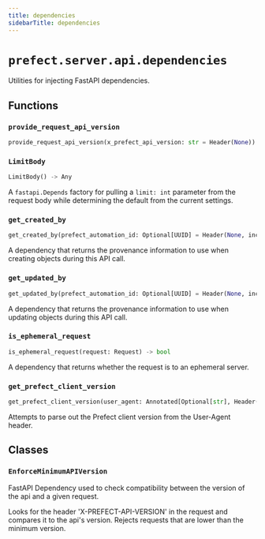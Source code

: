 ```yaml
---
title: dependencies
sidebarTitle: dependencies
---
```


# `prefect.server.api.dependencies`



Utilities for injecting FastAPI dependencies.


## Functions

### `provide_request_api_version` <sup><a href="https://github.com/prefecthq/prefect/blob/main/src/prefect/server/api/dependencies.py#L21" target="_blank"><Icon icon="github" style="width: 14px; height: 14px;" /></a></sup>

```python
provide_request_api_version(x_prefect_api_version: str = Header(None)) -> Version | None
```

### `LimitBody` <sup><a href="https://github.com/prefecthq/prefect/blob/main/src/prefect/server/api/dependencies.py#L103" target="_blank"><Icon icon="github" style="width: 14px; height: 14px;" /></a></sup>

```python
LimitBody() -> Any
```


A `fastapi.Depends` factory for pulling a `limit: int` parameter from the
request body while determining the default from the current settings.


### `get_created_by` <sup><a href="https://github.com/prefecthq/prefect/blob/main/src/prefect/server/api/dependencies.py#L132" target="_blank"><Icon icon="github" style="width: 14px; height: 14px;" /></a></sup>

```python
get_created_by(prefect_automation_id: Optional[UUID] = Header(None, include_in_schema=False), prefect_automation_name: Optional[str] = Header(None, include_in_schema=False)) -> Optional[schemas.core.CreatedBy]
```


A dependency that returns the provenance information to use when creating objects
during this API call.


### `get_updated_by` <sup><a href="https://github.com/prefecthq/prefect/blob/main/src/prefect/server/api/dependencies.py#L154" target="_blank"><Icon icon="github" style="width: 14px; height: 14px;" /></a></sup>

```python
get_updated_by(prefect_automation_id: Optional[UUID] = Header(None, include_in_schema=False), prefect_automation_name: Optional[str] = Header(None, include_in_schema=False)) -> Optional[schemas.core.UpdatedBy]
```


A dependency that returns the provenance information to use when updating objects
during this API call.


### `is_ephemeral_request` <sup><a href="https://github.com/prefecthq/prefect/blob/main/src/prefect/server/api/dependencies.py#L170" target="_blank"><Icon icon="github" style="width: 14px; height: 14px;" /></a></sup>

```python
is_ephemeral_request(request: Request) -> bool
```


A dependency that returns whether the request is to an ephemeral server.


### `get_prefect_client_version` <sup><a href="https://github.com/prefecthq/prefect/blob/main/src/prefect/server/api/dependencies.py#L182" target="_blank"><Icon icon="github" style="width: 14px; height: 14px;" /></a></sup>

```python
get_prefect_client_version(user_agent: Annotated[Optional[str], Header(include_in_schema=False)] = None) -> Optional[str]
```


Attempts to parse out the Prefect client version from the User-Agent header.


## Classes

### `EnforceMinimumAPIVersion` <sup><a href="https://github.com/prefecthq/prefect/blob/main/src/prefect/server/api/dependencies.py#L41" target="_blank"><Icon icon="github" style="width: 14px; height: 14px;" /></a></sup>


FastAPI Dependency used to check compatibility between the version of the api
and a given request.

Looks for the header 'X-PREFECT-API-VERSION' in the request and compares it
to the api's version. Rejects requests that are lower than the minimum version.

